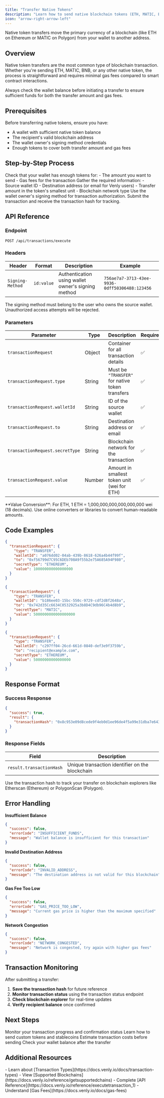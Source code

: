 ```yaml
---
title: "Transfer Native Tokens"
description: "Learn how to send native blockchain tokens (ETH, MATIC, BNB, etc.) from one wallet to another."
icon: "arrow-right-arrow-left"
---
```


<Info>
Native token transfers move the primary currency of a blockchain (like ETH on Ethereum or MATIC on Polygon) from your wallet to another address.
</Info>

## Overview

Native token transfers are the most common type of blockchain transaction. Whether you're sending ETH, MATIC, BNB, or any other native token, the process is straightforward and requires minimal gas fees compared to smart contract interactions.

<Tip>
Always check the wallet balance before initiating a transfer to ensure sufficient funds for both the transfer amount and gas fees.
</Tip>

## Prerequisites

Before transferring native tokens, ensure you have:
- A wallet with sufficient native token balance
- The recipient's valid blockchain address
- The wallet owner's signing method credentials
- Enough tokens to cover both transfer amount and gas fees

## Step-by-Step Process

<Steps>
<Step title="Verify Wallet Balance">
Check that your wallet has enough tokens for:
- The amount you want to send
- Gas fees for the transaction
</Step>

<Step title="Prepare Transfer Details">
Gather the required information:
- Source wallet ID
- Destination address (or email for Venly users)
- Transfer amount in the token's smallest unit
- Blockchain network type
</Step>

<Step title="Authenticate with Signing Method">
Use the wallet owner's signing method for transaction authorization.
</Step>

<Step title="Execute the Transfer">
Submit the transaction and receive the transaction hash for tracking.
</Step>
</Steps>

## API Reference

### Endpoint
```http
POST /api/transactions/execute
```

### Headers

| Header | Format | Description | Example |
|--------|--------|-------------|---------|
| `Signing-Method` | `id:value` | Authentication using wallet owner's signing method | `756ae7a7-3713-43ee-9936-0dff50306488:123456` |

<Warning>
The signing method must belong to the user who owns the source wallet. Unauthorized access attempts will be rejected.
</Warning>

### Parameters

| Parameter | Type | Description | Required | Example |
|-----------|------|-------------|----------|---------|
| `transactionRequest` | Object | Container for all transaction details | ✅ | See below |
| `transactionRequest.type` | String | Must be `"TRANSFER"` for native token transfers | ✅ | `"TRANSFER"` |
| `transactionRequest.walletId` | String | ID of the source wallet | ✅ | `"a076dd02-04ab-439b-8618-626a4b44f99f"` |
| `transactionRequest.to` | String | Destination address or email | ✅ | `"0xf56799d7C95C6DEb708A9f55b2e75A685A94F980"` |
| `transactionRequest.secretType` | String | Blockchain network for the transaction | ✅ | `"ETHEREUM"` |
| `transactionRequest.value` | Number | Amount in smallest token unit (wei for ETH) | ✅ | `1000000000000000000` |

<Tip>
**Value Conversion**: For ETH, 1 ETH = 1,000,000,000,000,000,000 wei (18 decimals). Use online converters or libraries to convert human-readable amounts.
</Tip>

## Code Examples

<CodeGroup>

```json Send 0.1 ETH
{
  "transactionRequest": {
    "type": "TRANSFER",
    "walletId": "a076dd02-04ab-439b-8618-626a4b44f99f",
    "to": "0xf56799d7C95C6DEb708A9f55b2e75A685A94F980",
    "secretType": "ETHEREUM",
    "value": 100000000000000000
  }
}
```

```json Send 5 MATIC
{
  "transactionRequest": {
    "type": "TRANSFER",
    "walletId": "b186ee03-15bc-550c-9729-cdf2d8f2648a",
    "to": "0x742d35Cc6634C0532925a3b8D4C9db96C4b4d8b9",
    "secretType": "MATIC",
    "value": 5000000000000000000
  }
}
```

```json Send to Email Address
{
  "transactionRequest": {
    "type": "TRANSFER",
    "walletId": "c297ff04-26cd-661d-0840-def3e9f3759b",
    "to": "recipient@example.com",
    "secretType": "ETHEREUM",
    "value": 50000000000000000
  }
}
```

</CodeGroup>

## Response Format

### Success Response

```json Transaction Submitted
{
  "success": true,
  "result": {
    "transactionHash": "0x8c953e09d8cede9f4eb0d1ee96de4f5a99e31dba7e64312bb252a465de12d10d"
  }
}
```

### Response Fields

| Field | Description |
|-------|-------------|
| `result.transactionHash` | Unique transaction identifier on the blockchain |

<Info>
Use the transaction hash to track your transfer on blockchain explorers like Etherscan (Ethereum) or PolygonScan (Polygon).
</Info>

## Error Handling

<Accordion title="Common Error Scenarios">

**Insufficient Balance**
```json
{
  "success": false,
  "errorCode": "INSUFFICIENT_FUNDS",
  "message": "Wallet balance is insufficient for this transaction"
}
```

**Invalid Destination Address**
```json
{
  "success": false,
  "errorCode": "INVALID_ADDRESS",
  "message": "The destination address is not valid for this blockchain"
}
```

**Gas Fee Too Low**
```json
{
  "success": false,
  "errorCode": "GAS_PRICE_TOO_LOW",
  "message": "Current gas price is higher than the maximum specified"
}
```

**Network Congestion**
```json
{
  "success": false,
  "errorCode": "NETWORK_CONGESTED",
  "message": "Network is congested, try again with higher gas fees"
}
```

</Accordion>

## Transaction Monitoring

After submitting a transfer:

1. **Save the transaction hash** for future reference
2. **Monitor transaction status** using the transaction status endpoint
3. **Check blockchain explorer** for real-time updates
4. **Verify recipient balance** once confirmed

## Next Steps

<CardGroup cols={2}>
<Card title="Check Transaction Status" icon="magnifying-glass" href="/Wallet-API-Basic-Guides/get-transaction-status">
  Monitor your transaction progress and confirmation status
</Card>
<Card title="Transfer ERC-20 Tokens" icon="coins" href="/Wallet-API-Basic-Guides/transfer-an-erc20-token">
  Learn how to send custom tokens and stablecoins
</Card>
<Card title="Get Gas Fees" icon="gas-pump" href="/Wallet-API-Basic-Guides/get-fees">
  Estimate transaction costs before sending
</Card>
<Card title="View Wallet Balance" icon="scale-balanced" href="/Wallet-API-Basic-Guides/retrieve-native-wallet-balance">
  Check your wallet balance after the transfer
</Card>
</CardGroup>

## Additional Resources

<Note>
- Learn about [Transaction Types](https://docs.venly.io/docs/transaction-types)
- View [Supported Blockchains](https://docs.venly.io/reference/getsupportedchains)
- Complete [API Reference](https://docs.venly.io/reference/executetransaction_1)
- Understand [Gas Fees](https://docs.venly.io/docs/gas-fees)
</Note>
